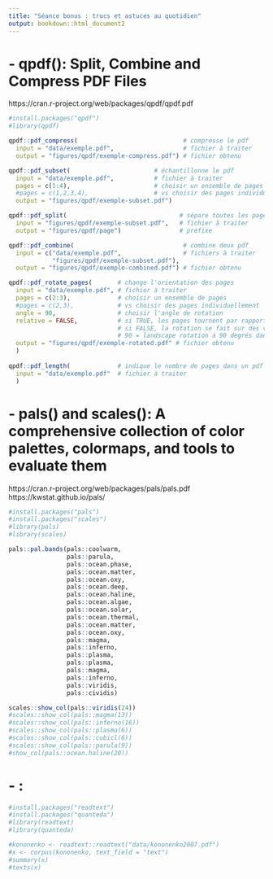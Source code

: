 ```yaml
---
title: "Séance bonus : trucs et astuces au quotidien"
output: bookdown::html_document2
---
```


# - qpdf(): Split, Combine and Compress PDF Files
https://cran.r-project.org/web/packages/qpdf/qpdf.pdf

```r
#install.packages("qpdf")
#library(qpdf)
```

```r
qpdf::pdf_compress(                             # compresse le pdf
  input = "data/exemple.pdf",                   # fichier à traiter
  output = "figures/qpdf/exemple-compress.pdf") # fichier obtenu

qpdf::pdf_subset(                       # échantillonne le pdf
  input = "data/exemple.pdf",           # fichier à traiter
  pages = c(1:4),                       # choisir un ensemble de pages
  #pages = c(1,2,3,4),                  # vs choisir des pages individuellement
  output = "figures/qpdf/exemple-subset.pdf")

qpdf::pdf_split(                               # sépare toutes les pages
  input = "figures/qpdf/exemple-subset.pdf",   # fichier à traiter
  output = "figures/qpdf/page")                # préfixe   

qpdf::pdf_combine(                              # combine deux pdf
  input = c("data/exemple.pdf",                 # fichiers à traiter
            "figures/qpdf/exemple-subset.pdf"),
  output = "figures/qpdf/exemple-combined.pdf") # fichier obtenu

qpdf::pdf_rotate_pages(       # change l'orientation des pages
  input = "data/exemple.pdf", # fichier à traiter
  pages = c(2:3),             # choisir un ensemble de pages
  #pages = c(2,3),            # vs choisir des pages individuellement
  angle = 90,                 # choisir l'angle de rotation
  relative = FALSE,           # si TRUE, les pages tournent par rapport à l'orientation actuelle
                              # si FALSE, la rotation se fait sur des valeurs absolues: 0 = portrait, 
                              # 90 = landscape rotation à 90 degrés dans le sens des aiguilles
  output = "figures/qpdf/exemple-rotated.pdf" # fichier obtenu
  )
  
qpdf::pdf_length(             # indique le nombre de pages dans un pdf
  input = "data/exemple.pdf"  # fichier à traiter
  )
```

# - pals() and scales(): A comprehensive collection of color palettes, colormaps, and tools to evaluate them
https://cran.r-project.org/web/packages/pals/pals.pdf
https://kwstat.github.io/pals/

```r
#install.packages("pals")
#install.packages("scales")
#library(pals)
#library(scales)
```

```r
pals::pal.bands(pals::coolwarm,
                pals::parula, 
                pals::ocean.phase,
                pals::ocean.matter, 
                pals::ocean.oxy,
                pals::ocean.deep,
                pals::ocean.haline,
                pals::ocean.algae, 
                pals::ocean.solar, 
                pals::ocean.thermal, 
                pals::ocean.matter, 
                pals::ocean.oxy, 
                pals::magma,
                pals::inferno,
                pals::plasma,
                pals::plasma, 
                pals::magma,
                pals::inferno, 
                pals::viridis, 
                pals::cividis)
```
```r
scales::show_col(pals::viridis(24))
#scales::show_col(pals::magma(13))
#scales::show_col(pals::inferno(16))
#scales::show_col(pals::plasma(6))
#scales::show_col(pals::cubicl(6))
#scales::show_col(pals::parula(9))
#show_col(pals::ocean.haline(20))
```

# - : 
```r
#install.packages("readtext")
#install.packages("quanteda")
#library(readtext)
#library(quanteda)
```

```r
#kononenko <- readtext::readtext("data/kononenko2007.pdf")
#x <- corpus(kononenko, text_field = "text")
#summary(x)
#texts(x)
```

